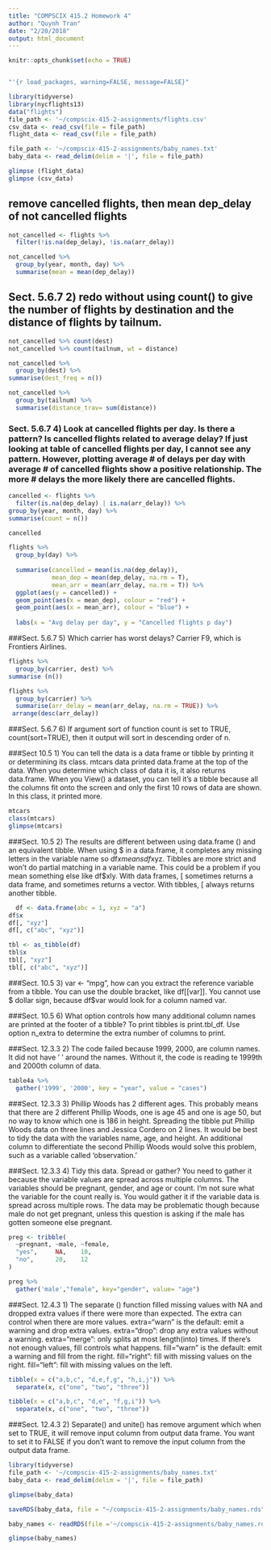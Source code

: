```yaml
---
title: "COMPSCIX 415.2 Homework 4"
author: "Quynh Tran"
date: "2/20/2018"
output: html_document
---
```


```r
knitr::opts_chunk$set(echo = TRUE)


"'{r load_packages, warning=FALSE, message=FALSE}"


```
```r
library(tidyverse)
library(nycflights13)
data("flights")
file_path <- '~/compscix-415-2-assignments/flights.csv'
csv_data <- read_csv(file = file_path)
flight_data <- read_csv(file = file_path)

file_path <- '~/compscix-415-2-assignments/baby_names.txt'
baby_data <- read_delim(delim = '|', file = file_path)

```




```r
glimpse (flight_data)
glimpse (csv_data)
```

## remove cancelled flights, then mean dep_delay of not cancelled flights

```r
not_cancelled <- flights %>% 
  filter(!is.na(dep_delay), !is.na(arr_delay))

not_cancelled %>% 
  group_by(year, month, day) %>% 
  summarise(mean = mean(dep_delay))

```
## Sect. 5.6.7 2) redo without using count() to give the number of flights by destination and the distance of flights by tailnum.


```r

not_cancelled %>% count(dest) 
not_cancelled %>% count(tailnum, wt = distance) 

not_cancelled %>% 
  group_by(dest) %>%
summarise(dest_freq = n()) 

not_cancelled %>% 
  group_by(tailnum) %>% 
  summarise(distance_trav= sum(distance)) 
```
### Sect. 5.6.7 4) Look at cancelled flights per day. Is there a pattern? Is cancelled flights related to average delay? If just looking at table of cancelled flights per day, I cannot see any pattern. However, plotting average # of delays per day with average # of cancelled flights show a positive relationship. The more # delays the more likely there are cancelled flights.


```r
cancelled <- flights %>% 
  filter(is.na(dep_delay) | is.na(arr_delay)) %>%
group_by(year, month, day) %>%
summarise(count = n())

cancelled
```

```r
flights %>%
  group_by(day) %>%
  
  summarise(cancelled = mean(is.na(dep_delay)),
            mean_dep = mean(dep_delay, na.rm = T),
            mean_arr = mean(arr_delay, na.rm = T)) %>%
  ggplot(aes(y = cancelled)) +
  geom_point(aes(x = mean_dep), colour = "red") +
  geom_point(aes(x = mean_arr), colour = "blue") +
  
  labs(x = "Avg delay per day", y = "Cancelled flights p day")
```


###Sect. 5.6.7 5) Which carrier has worst delays? Carrier F9, which is Frontiers Airlines.

```r
flights %>% 
  group_by(carrier, dest) %>%
summarise (n())

```

```r
flights %>%
  group_by(carrier) %>% 
  summarise(arr_delay = mean(arr_delay, na.rm = TRUE)) %>%
 arrange(desc(arr_delay))

```


###Sect. 5.6.7 6) If argument sort of function count is set to TRUE, count(sort=TRUE), then it output will sort in descending order of n. 



###Sect 10.5 1) You can tell the data is a data frame or tibble by printing it or determining its class. mtcars data printed data.frame at the top of the data. When you determine which class of data it is, it also returns data.frame. When you View() a dataset, you can tell it's a tibble because all the columns fit onto the screen and only the first 10 rows of data are shown. In this class, it printed more.


```r
mtcars
class(mtcars)
glimpse(mtcars)

```

###Sect. 10.5 2) The results are different between using data.frame () and an equivalent tibble. When using $ in a data.frame, it completes any missing letters in the variable name so df$x means df$xyz. Tibbles are more strict and won't do partial matching in a variable name. This could be a problem if you mean something else like df$xly.  With data frames, [ sometimes returns a data frame, and sometimes returns a vector. With tibbles, [ always returns another tibble.

```r

  
  df <- data.frame(abc = 1, xyz = "a")
df$x
df[, "xyz"]
df[, c("abc", "xyz")]

tbl <- as_tibble(df)
tbl$x
tbl[, "xyz"]
tbl[, c("abc", "xyz")]
```



###Sect. 10.5 3) var <- "mpg", how can you extract the reference variable from a tibble. You can use the double bracket, like df[[var]]. You cannot use $ dollar sign, because df$var would look for a column named var.

###Sect. 10.5 6) What option controls how many additional column names are printed at the footer of a tibble? To print tibbles is print.tbl_df. Use option n_extra to determine the extra number of columns to print.

###Sect. 12.3.3 2) The code failed because 1999, 2000, are column names. It did not have ' ' around the names. Without it, the code is reading te 1999th and 2000th column of data.


```r
table4a %>% 
  gather('1999', '2000', key = "year", value = "cases")
```


###Sect. 12.3.3 3) Phillip Woods has 2 different ages. This probably means that there are 2 different Phillip Woods, one is age 45 and one is age 50, but no way to know which one is 186 in height. Spreading the tibble put Phillip Woods data on three lines and Jessica Cordero on 2 lines. It would be best to tidy the data with the variables name, age, and height. An additional column to differentiate the second Phillip Woods would solve this problem, such as a variable called 'observation.' 


###Sect. 12.3.3 4) Tidy this data. Spread or gather? You need to gather it because the variable values are spread across multiple columns. The variables should be pregnant, gender, and age or count. I'm not sure what the variable for the count really is. You would gather it if the variable data is spread across multiple rows. The data may be problematic though because male do not get pregnant, unless this question is asking if the male has gotten someone else pregnant.

```r
preg <- tribble(
  ~pregnant, ~male, ~female,
  "yes",     NA,    10,
  "no",      20,    12
)

preg %>%
  gather('male',"female", key="gender", value= "age")


```



###Sect. 12.4.3  1) The separate () function filled missing values with NA and dropped extra values if there were more than expected. The extra can control when there are more values. extra="warn" is the default: emit a warning and drop extra values. extra="drop": drop any extra values without a warning. extra="merge": only splits at most length(into) times. If there's not enough values, fill controls what happens. fill="warn" is the default: emit a warning and fill from the right. fill="right": fill with missing values on the right. fill="left": fill with missing values on the left.


```r
tibble(x = c("a,b,c", "d,e,f,g", "h,i,j")) %>% 
  separate(x, c("one", "two", "three"))

tibble(x = c("a,b,c", "d,e", "f,g,i")) %>% 
  separate(x, c("one", "two", "three"))
```



###Sect. 12.4.3 2) Separate() and unite() has remove argument which when set to TRUE, it will remove input column from output data frame. You want to set it to FALSE if you don't want to remove the input column from the output data frame.


```r
library(tidyverse)
file_path <- '~/compscix-415-2-assignments/baby_names.txt'
baby_data <- read_delim(delim = '|', file = file_path)

glimpse(baby_data)
```
```r
saveRDS(baby_data, file = "~/compscix-415-2-assignments/baby_names.rds")

baby_names <- readRDS(file ='~/compscix-415-2-assignments/baby_names.rds')

glimpse(baby_names)
```





